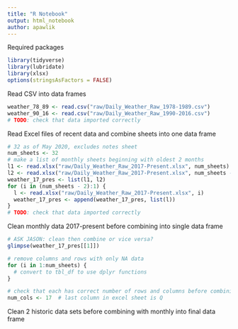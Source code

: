```yaml
---
title: "R Notebook"
output: html_notebook
author: apawlik
---
```


Required packages
```r
library(tidyverse)
library(lubridate)
library(xlsx)
options(stringsAsFactors = FALSE)
```

Read CSV into data frames
```r
weather_78_89 <- read.csv("raw/Daily_Weather_Raw_1978-1989.csv")
weather_90_16 <- read.csv("raw/Daily_Weather_Raw_1990-2016.csv")
# TODO: check that data imported correctly
```

Read Excel files of recent data and combine sheets into one data frame
```r
# 32 as of May 2020, excludes notes sheet
num_sheets <- 32
# make a list of monthly sheets beginning with oldest 2 months
l1 <- read.xlsx("raw/Daily_Weather_Raw_2017-Present.xlsx", num_sheets)
l2 <- read.xlsx("raw/Daily_Weather_Raw_2017-Present.xlsx", num_sheets - 1)
weather_17_pres <- list(l1, l2)
for (i in (num_sheets - 2):1) {
  l <- read.xlsx("raw/Daily_Weather_Raw_2017-Present.xlsx", i)
  weather_17_pres <- append(weather_17_pres, list(l))
}
# TODO: check that data imported correctly
```

Clean monthly data 2017-present before combining into single data frame
```r
# ASK JASON: clean then combine or vice versa?
glimpse(weather_17_pres[[1]])

# remove columns and rows with only NA data
for (i in 1:num_sheets) {
  # convert to tbl_df to use dplyr functions
}

# check that each has correct number of rows and columns before combining
num_cols <- 17  # last column in excel sheet is Q

```

Clean 2 historic data sets before combining with monthly into final data frame